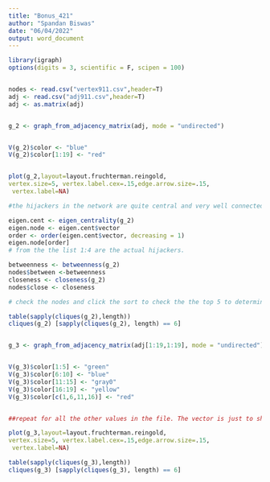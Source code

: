 ---
title: "Bonus_421"
author: "Spandan Biswas"
date: "06/04/2022"
output: word_document
---

```{r}
library(igraph)
options(digits = 3, scientific = F, scipen = 100)



```

```{r}
nodes <- read.csv("vertex911.csv",header=T)
adj <- read.csv("adj911.csv",header=T)
adj <- as.matrix(adj)



```

```{r}
g_2 <- graph_from_adjacency_matrix(adj, mode = "undirected")



```

```{r}
V(g_2)$color <- "blue"
V(g_2)$color[1:19] <- "red"



```

```{r}
plot(g_2,layout=layout.fruchterman.reingold,
vertex.size=5, vertex.label.cex=.15,edge.arrow.size=.15,
 vertex.label=NA)

#the hijackers in the network are quite central and very well connected in the network. There are 2 small disconnected components. There is 1 giant component and it contains the hijackers. The hijackers are very well connected to each other

```

```{r}
eigen.cent <- eigen_centrality(g_2)
eigen.node <- eigen.cent$vector
order <- order(eigen.cent$vector, decreasing = 1)
eigen.node[order]
# from the the list 1:4 are the actual hijackers.
```

```{r}
betweenness <- betweenness(g_2)
nodes$between <-betweenness
closeness <- closeness(g_2)
nodes$close <- closeness

# check the nodes and click the sort to check the the top 5 to determine the the values.


```

```{r}
table(sapply(cliques(g_2),length))
cliques(g_2) [sapply(cliques(g_2), length) == 6]



```

```{r}
g_3 <- graph_from_adjacency_matrix(adj[1:19,1:19], mode = "undirected")



```

```{r}
V(g_3)$color[1:5] <- "green"
V(g_3)$color[6:10] <- "blue"
V(g_3)$color[11:15] <- "gray0"
V(g_3)$color[16:19] <- "yellow"
V(g_3)$color[c(1,6,11,16)] <- "red"


##repeat for all the other values in the file. The vector is just to show the matching the codes. Adter all of this plot.

```

```{r}
plot(g_3,layout=layout.fruchterman.reingold,
vertex.size=5, vertex.label.cex=.15,edge.arrow.size=.15,
 vertex.label=NA)

```

```{r}
table(sapply(cliques(g_3),length))
cliques(g_3) [sapply(cliques(g_3), length) == 6]

```
